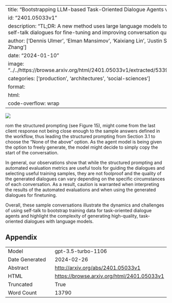 
---
title: "Bootstrapping LLM-based Task-Oriented Dialogue Agents via Self-Talk"
id: "2401.05033v1"
description: "TL;DR: A new method uses large language models to collect data through self-talk dialogues for fine-tuning and improving conversation quality."
author: ['Dennis Ulmer', 'Elman Mansimov', 'Kaixiang Lin', 'Justin Sun', 'Xibin Gao', 'Yi Zhang']
date: "2024-01-10"
image: "../../https://browse.arxiv.org/html/2401.05033v1/extracted/5339646/img/schema.png"
categories: ['production', 'architectures', 'social-sciences']
format:
  html:
    code-overflow: wrap
---

![](../../https://browse.arxiv.org/html/2401.05033v1/extracted/5339646/img/schema.png)

rom the structured prompting (see Figure 15), might come from the last client response not being close enough to the sample answers defined in the workflow, thus leading the structured prompting from Section 3.1 to choose the "None of the above" option. As the agent model is being given the option to freely generate, the model might decide to simply copy the start of the conversation.

In general, our observations show that while the structured prompting and automated evaluation metrics are useful tools for guiding the dialogues and selecting useful training samples, they are not foolproof and the quality of the generated dialogues can vary depending on the specific circumstances of each conversation. As a result, caution is warranted when interpreting the results of the automated evaluations and when using the generated dialogues for finetuning.

Overall, these sample conversations illustrate the dynamics and challenges of using self-talk to bootstrap training data for task-oriented dialogue agents and highlight the complexity of generating high-quality, task-oriented dialogues with language models.

## Appendix

|          |          |
|----------|----------|
| Model     | gpt-3.5-turbo-1106       |
| Date Generated     | 2024-02-26       |
| Abstract | [http://arxiv.org/abs/2401.05033v1](http://arxiv.org/abs/2401.05033v1)        |
| HTML     | [https://browse.arxiv.org/html/2401.05033v1](https://browse.arxiv.org/html/2401.05033v1)       |
| Truncated       | True       |
| Word Count       | 13790       |